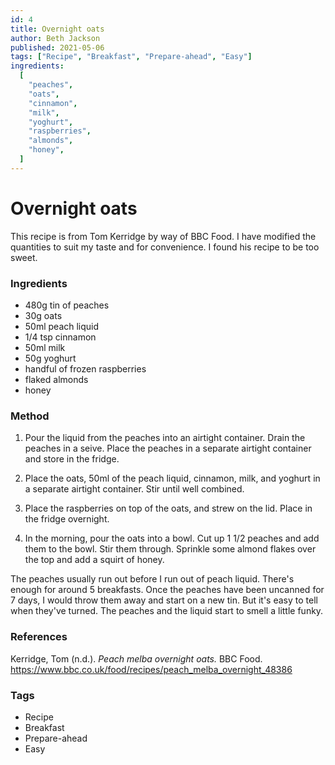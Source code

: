 ```yaml
---
id: 4
title: Overnight oats
author: Beth Jackson
published: 2021-05-06
tags: ["Recipe", "Breakfast", "Prepare-ahead", "Easy"]
ingredients:
  [
    "peaches",
    "oats",
    "cinnamon",
    "milk",
    "yoghurt",
    "raspberries",
    "almonds",
    "honey",
  ]
---
```


# Overnight oats

<BlogTextWrapper>

This recipe is from Tom Kerridge by way of BBC Food. I have modified the quantities to suit my taste and for convenience. I found his recipe to be too sweet.

</BlogTextWrapper>

<BlogTextWrapper>

### Ingredients

- 480g tin of peaches
- 30g oats
- 50ml peach liquid
- 1/4 tsp cinnamon
- 50ml milk
- 50g yoghurt
- handful of frozen raspberries
- flaked almonds
- honey

</BlogTextWrapper>

<BlogTextWrapper>

### Method

1. Pour the liquid from the peaches into an airtight container. Drain the peaches in a seive. Place the peaches in a separate airtight container and store in the fridge.

2. Place the oats, 50ml of the peach liquid, cinnamon, milk, and yoghurt in a separate airtight container. Stir until well combined.

3. Place the raspberries on top of the oats, and strew on the lid. Place in the fridge overnight.

4. In the morning, pour the oats into a bowl. Cut up 1 1/2 peaches and add them to the bowl. Stir them through. Sprinkle some almond flakes over the top and add a squirt of honey.

The peaches usually run out before I run out of peach liquid. There's enough for around 5 breakfasts. Once the peaches have been uncanned for 7 days, I would throw them away and start on a new tin. But it's easy to tell when they've turned. The peaches and the liquid start to smell a little funky.

</BlogTextWrapper>

<BlogTextWrapper>

### References

Kerridge, Tom (n.d.). _Peach melba overnight oats._ BBC Food. https://www.bbc.co.uk/food/recipes/peach_melba_overnight_48386

</BlogTextWrapper>

<BlogTextWrapper>

### Tags

- Recipe
- Breakfast
- Prepare-ahead
- Easy

</BlogTextWrapper>
